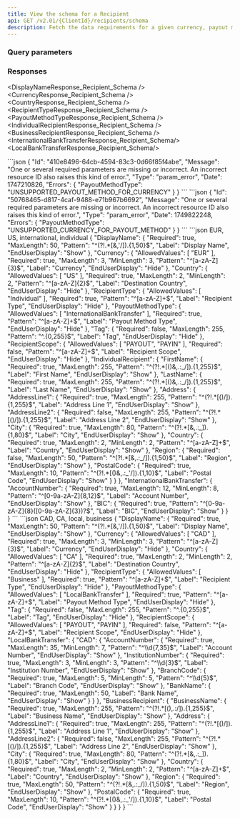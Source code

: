 ```yaml
---
title: View the schema for a Recipient
api: GET /v2.01/{ClientId}/recipients/schema
description: Fetch the data requirements for a given currency, payout method type, and recipient type
---
```





### Query parameters  

<PayoutMethodType />
<Currency />
<Country />
<RecipientType />

### Responses  

<AccordionGroup>

<Accordion title="200">

<DisplayNameResponse_Recipient_Schema />
<CurrencyResponse_Recipient_Schema />
<CountryResponse_Recipient_Schema />
<RecipientTypeResponse_Recipient_Schema />
<PayoutMethodTypeResponse_Recipient_Schema />
<Tabs>
<Tab title="Individual">
<IndividualRecipientResponse_Recipient_Schema />
</Tab>
<Tab title="Business">
<BusinessRecipientResponse_Recipient_Schema />
</Tab>
</Tabs>
<br/>
<Tabs>
<Tab title="InternationalBankTransfer">
<InternationalBankTransferResponse_Recipient_Schema/>
</Tab>
<Tab title="LocalBankTransfer">
<LocalBankTransferResponse_Recipient_Schema/>
</Tab>
</Tabs>
</Accordion>

</AccordionGroup>

<AccordionGroup>
<Accordion title="400 - PayoutMethod doesn't match Currency-Country combination">
```json
{
    "Id": "410e8496-64cb-4594-83c3-0d66f85f4abe",
    "Message": "One or several required parameters are missing or incorrect. An incorrect resource ID also raises this kind of error.",
    "Type": "param_error",
    "Date": 1747210826,
    "Errors": {
        "PayoutMethodType": "UNSUPPORTED_PAYOUT_METHOD_FOR_CURRENCY"
    }
}
```
</Accordion>
<Accordion title="400 - Currency-Country combination doesn't match PayoutMethod">
```json
{
    "Id": "50768465-d817-4caf-9488-e71b967b6692",
    "Message": "One or several required parameters are missing or incorrect. An incorrect resource ID also raises this kind of error.",
    "Type": "param_error",
    "Date": 1749822248,
    "Errors": {
        "PayoutMethodType": "UNSUPPORTED_CURRENCY_FOR_PAYOUT_METHOD"
    }
}
```
</Accordion>
</AccordionGroup>

<ResponseExample>
```json EUR, US, international, individual
{
    "DisplayName": {
        "Required": true,
        "MaxLength": 50,
        "Pattern": "^(?!.*[&,'/]).{1,50}$",
        "Label": "Display Name",
        "EndUserDisplay": "Show"
    },
    "Currency": {
        "AllowedValues": [
            "EUR"
        ],
        "Required": true,
        "MaxLength": 3,
        "MinLength": 3,
        "Pattern": "^[a-zA-Z]{3}$",
        "Label": "Currency",
        "EndUserDisplay": "Hide"
    },
    "Country": {
        "AllowedValues": [
            "US"
        ],
        "Required": true,
        "MaxLength": 2,
        "MinLength": 2,
        "Pattern": "^[a-zA-Z]{2}$",
        "Label": "Destination Country",
        "EndUserDisplay": "Hide"
    },
    "RecipientType": {
        "AllowedValues": [
            "Individual"
        ],
        "Required": true,
        "Pattern": "^[a-zA-Z]+$",
        "Label": "Recipient Type",
        "EndUserDisplay": "Hide"
    },
    "PayoutMethodType": {
        "AllowedValues": [
            "InternationalBankTransfer"
        ],
        "Required": true,
        "Pattern": "^[a-zA-Z]+$",
        "Label": "Payout Method Type",
        "EndUserDisplay": "Hide"
    },
    "Tag": {
        "Required": false,
        "MaxLength": 255,
        "Pattern": "^.{0,255}$",
        "Label": "Tag",
        "EndUserDisplay": "Hide"
    },
    "RecipientScope": {
        "AllowedValues": [
            "PAYOUT",
            "PAYIN"
        ],
        "Required": false,
        "Pattern": "^[a-zA-Z]+$",
        "Label": "Recipient Scope",
        "EndUserDisplay": "Hide"
    },
    "IndividualRecipient": {
        "FirstName": {
            "Required": true,
            "MaxLength": 255,
            "Pattern": "^(?!.*[()&,.:_/]).{1,255}$",
            "Label": "First Name",
            "EndUserDisplay": "Show"
        },
        "LastName": {
            "Required": true,
            "MaxLength": 255,
            "Pattern": "^(?!.*[()&,.:_/]).{1,255}$",
            "Label": "Last Name",
            "EndUserDisplay": "Show"
        },
        "Address": {
            "AddressLine1": {
                "Required": true,
                "MaxLength": 255,
                "Pattern": "^(?!.*[()/]).{1,255}$",
                "Label": "Address Line 1",
                "EndUserDisplay": "Show"
            },
            "AddressLine2": {
                "Required": false,
                "MaxLength": 255,
                "Pattern": "^(?!.*[()/]).{1,255}$",
                "Label": "Address Line 2",
                "EndUserDisplay": "Show"
            },
            "City": {
                "Required": true,
                "MaxLength": 80,
                "Pattern": "^(?!.*[&,.:_]).{1,80}$",
                "Label": "City",
                "EndUserDisplay": "Show"
            },
            "Country": {
                "Required": true,
                "MaxLength": 2,
                "MinLength": 2,
                "Pattern": "^[a-zA-Z]+$",
                "Label": "Country",
                "EndUserDisplay": "Show"
            },
            "Region": {
                "Required": false,
                "MaxLength": 50,
                "Pattern": "^(?!.*[&,.:_/]).{1,50}$",
                "Label": "Region",
                "EndUserDisplay": "Show"
            },
            "PostalCode": {
                "Required": true,
                "MaxLength": 10,
                "Pattern": "^(?!.*[()&,.:_'/]).{1,10}$",
                "Label": "Postal Code",
                "EndUserDisplay": "Show"
            }
        }
    },
    "InternationalBankTransfer": {
        "AccountNumber": {
            "Required": true,
            "MaxLength": 12,
            "MinLength": 8,
            "Pattern": "^[0-9a-zA-Z]{8,12}$",
            "Label": "Account Number",
            "EndUserDisplay": "Show"
        },
        "BIC": {
            "Required": true,
            "Pattern": "^[0-9a-zA-Z]{8}([0-9a-zA-Z]{3})?$",
            "Label": "BIC",
            "EndUserDisplay": "Show"
        }
    }
}
```
```json CAD, CA, local, business
{
    "DisplayName": {
        "Required": true,
        "MaxLength": 50,
        "Pattern": "^(?!.*[&,'/]).{1,50}$",
        "Label": "Display Name",
        "EndUserDisplay": "Show"
    },
    "Currency": {
        "AllowedValues": [
            "CAD"
        ],
        "Required": true,
        "MaxLength": 3,
        "MinLength": 3,
        "Pattern": "^[a-zA-Z]{3}$",
        "Label": "Currency",
        "EndUserDisplay": "Hide"
    },
    "Country": {
        "AllowedValues": [
            "CA"
        ],
        "Required": true,
        "MaxLength": 2,
        "MinLength": 2,
        "Pattern": "^[a-zA-Z]{2}$",
        "Label": "Destination Country",
        "EndUserDisplay": "Hide"
    },
    "RecipientType": {
        "AllowedValues": [
            "Business"
        ],
        "Required": true,
        "Pattern": "^[a-zA-Z]+$",
        "Label": "Recipient Type",
        "EndUserDisplay": "Hide"
    },
    "PayoutMethodType": {
        "AllowedValues": [
            "LocalBankTransfer"
        ],
        "Required": true,
        "Pattern": "^[a-zA-Z]+$",
        "Label": "Payout Method Type",
        "EndUserDisplay": "Hide"
    },
    "Tag": {
        "Required": false,
        "MaxLength": 255,
        "Pattern": "^.{0,255}$",
        "Label": "Tag",
        "EndUserDisplay": "Hide"
    },
    "RecipientScope": {
        "AllowedValues": [
            "PAYOUT",
            "PAYIN"
        ],
        "Required": false,
        "Pattern": "^[a-zA-Z]+$",
        "Label": "Recipient Scope",
        "EndUserDisplay": "Hide"
    },
    "LocalBankTransfer": {
        "CAD": {
            "AccountNumber": {
                "Required": true,
                "MaxLength": 35,
                "MinLength": 7,
                "Pattern": "^\\d{7,35}$",
                "Label": "Account Number",
                "EndUserDisplay": "Show"
            },
            "InstitutionNumber": {
                "Required": true,
                "MaxLength": 3,
                "MinLength": 3,
                "Pattern": "^\\d{3}$",
                "Label": "Institution Number",
                "EndUserDisplay": "Show"
            },
            "BranchCode": {
                "Required": true,
                "MaxLength": 5,
                "MinLength": 5,
                "Pattern": "^\\d{5}$",
                "Label": "Branch Code",
                "EndUserDisplay": "Show"
            },
            "BankName": {
                "Required": true,
                "MaxLength": 50,
                "Label": "Bank Name",
                "EndUserDisplay": "Show"
            }
        }
    },
    "BusinessRecipient": {
        "BusinessName": {
            "Required": true,
            "MaxLength": 255,
            "Pattern": "^(?!.*[(),.:/]).{1,255}$",
            "Label": "Business Name",
            "EndUserDisplay": "Show"
        },
        "Address": {
            "AddressLine1": {
                "Required": true,
                "MaxLength": 255,
                "Pattern": "^(?!.*[()/]).{1,255}$",
                "Label": "Address Line 1",
                "EndUserDisplay": "Show"
            },
            "AddressLine2": {
                "Required": false,
                "MaxLength": 255,
                "Pattern": "^(?!.*[()/]).{1,255}$",
                "Label": "Address Line 2",
                "EndUserDisplay": "Show"
            },
            "City": {
                "Required": true,
                "MaxLength": 80,
                "Pattern": "^(?!.*[&,.:_]).{1,80}$",
                "Label": "City",
                "EndUserDisplay": "Show"
            },
            "Country": {
                "Required": true,
                "MaxLength": 2,
                "MinLength": 2,
                "Pattern": "^[a-zA-Z]+$",
                "Label": "Country",
                "EndUserDisplay": "Show"
            },
            "Region": {
                "Required": true,
                "MaxLength": 50,
                "Pattern": "^(?!.*[&,.:_/]).{1,50}$",
                "Label": "Region",
                "EndUserDisplay": "Show"
            },
            "PostalCode": {
                "Required": true,
                "MaxLength": 10,
                "Pattern": "^(?!.*[()&,.:_'/]).{1,10}$",
                "Label": "Postal Code",
                "EndUserDisplay": "Show"
            }
        }
    }
}
```
</ResponseExample>

<RequestExample>
<RestGetNoBody />
</RequestExample>